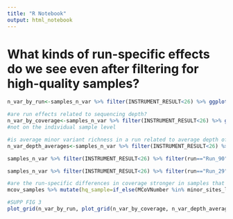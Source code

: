 ```yaml
---
title: "R Notebook"
output: html_notebook
---
```


# What kinds of run-specific effects do we see even after filtering for high-quality samples?

```r
n_var_by_run<-samples_n_var %>% filter(INSTRUMENT_RESULT<26) %>% ggplot(aes(x=run, y=n_var)) + geom_boxplot() + theme_bw() + theme(axis.text.x=element_text(angle=90))+xlab("Run") + ylab("No. minor variants")
```

```r
#are run effects related to sequencing depth?
n_var_by_coverage<-samples_n_var %>% filter(INSTRUMENT_RESULT<26) %>% ggplot(aes(x=median_coverage, y=n_var)) + geom_point(alpha=0.5) + geom_smooth() + theme_bw() + xlab("Sample median coverage") + ylab("No. minor variants in sample")
#not on the individual sample level
```

```r
#is average minor variant richness in a run related to average depth of coverage in the run?
n_var_depth_averages<-samples_n_var %>% filter(INSTRUMENT_RESULT<26) %>% group_by(run) %>% summarise(median_n_var=median(n_var), median_sample_coverage=median(median_coverage), median_ct=median(INSTRUMENT_RESULT)) %>% ggplot(aes(x=median_sample_coverage, y=median_n_var)) + geom_point() + theme_bw() + xlab("Run-level median of median coverage") + ylab("Median no. minor variants of samples in run") + geom_smooth(method=lm) 
```

```r
samples_n_var %>% filter(INSTRUMENT_RESULT<26) %>% filter(run=="Run_90") %>% ggplot(aes(x=median_coverage, y=n_var)) + geom_point() + ggtitle("Run 90 - very high average coverage") + theme_bw() + geom_hline(yintercept=10, linetype="dotted")
```

```r
samples_n_var %>% filter(INSTRUMENT_RESULT<26) %>% filter(run=="Run_29") %>% ggplot(aes(x=median_coverage, y=n_var)) + geom_point() + ggtitle("Run 29 - lower average coverage") + theme_bw() + geom_hline(yintercept=10, linetype="dotted")
```


```r
#are the run-specific differences in coverage stronger in samples that were included or that weren't included?
mcov_samples %>% mutate(hq_sample=if_else(MCoVNumber %in% minor_sites_lowct$MCoVNumber, "hq","excluded")) %>%  ggplot(aes(x=run, y=median_coverage)) + geom_boxplot() +theme_bw() + theme(axis.text.x=element_text(angle=90)) + facet_grid(hq_sample~.) 
```
```r
#SUPP FIG 3
plot_grid(n_var_by_run, plot_grid(n_var_by_coverage, n_var_depth_averages, nrow=2), ncol=2, rel_widths = c(2,1), labels=c("a","b"))
```




